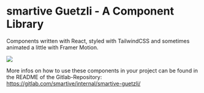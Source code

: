 
<Meta title="Introduction" />

# smartive Guetzli - A Component Library

Components written with React, styled with TailwindCSS and sometimes animated a little with Framer Motion.

<img src={Smarta} />

More infos on how to use these components in your project can be found in the README of the Gitlab-Repository:
https://gitlab.com/smartive/internal/smartive-guetzli/
